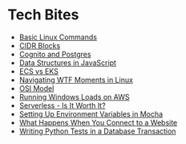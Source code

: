 # Tech Bites

* [Basic Linux Commands](/blog/tech-bites/basic-linux-commands)
* [CIDR Blocks](/blog/tech-bites/cidr-blocks)
* [Cognito and Postgres](/blog/tech-bites/cognito-and-postgres)
* [Data Structures in JavaScript](/blog/tech-bites/data-structures-in-javascript)
* [ECS vs EKS](/blog/tech-bites/ecs-vs-eks)
* [Navigating WTF Moments in Linux](/blog/tech-bites/navigating-wtf-moments-in-linux)
* [OSI Model](/blog/tech-bites/osi-model)
* [Running Windows Loads on AWS](/blog/tech-bites/running-windows-loads-on-aws)
* [Serverless - Is It Worth It?](/blog/tech-bites/serverless-is-it-worth-it)
* [Setting Up Environment Variables in Mocha](/blog/tech-bites/setting-up-environment-variables-in-mocha)
* [What Happens When You Connect to a Website](/blog/tech-bites/what-happens-when-you-connect-to-a-website)
* [Writing Python Tests in a Database Transaction](/blog/tech-bites/writing-python-tests-in-a-database-transaction)
